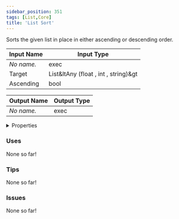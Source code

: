 ```yaml
---
sidebar_position: 351
tags: [List,Core]
title: 'List Sort'
---
```


Sorts the given list in place in either ascending or descending order.




<EsbSvg />

| Input Name | Input Type |
|-----------|-----------|
| *No name.* | exec |
| Target | List&ltAny (float , int , string)&gt |
| Ascending | bool |

| Output Name | Output Type |
|-----------|-----------|
| *No name.* | exec |


<details>
  <summary>Properties</summary>
  <div>
    <div>
    <table>
      <thead>
        <tr>
          <th>Is beta required?</th>
          <th>❌</th>
        </tr>
        <tr>
          <th>Is this chip a trolling risk?</th>
          <th>❌</th>
        </tr>
        <tr>
          <th>Is this chip a role assignment risk?</th>
          <th>❌</th>
        </tr>
        <tr>
          <th>Chip UUID</th>
          <th>cc967d66-b201-464e-bddd-a7cf47124fec</th>
        </tr>
      </thead>
    </table>
    </div>
  </div>
</details>

### Uses

None so far!

### Tips

None so far!

### Issues

None so far!